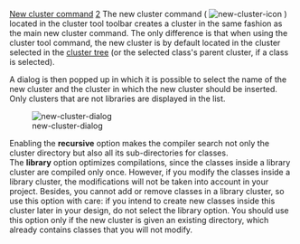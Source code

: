 [[Property:title|New cluster command]]
[[Property:weight|2]]
The new cluster command (  [[Image:new-cluster-icon]] ) located in the cluster tool toolbar creates a cluster in the same fashion as the main new cluster command. The only difference is that when using the cluster tool command, the new cluster is by default located in the cluster selected in the [[System tree representation|cluster tree]]  (or the selected class's parent cluster, if a class is selected). 

A dialog is then popped up in which it is possible to select the name of the new cluster and the cluster in which the new cluster should be inserted. Only clusters that are not libraries are displayed in the list.

[[Image:new-cluster-dialog]]  

Enabling the '''recursive''' option makes the compiler search not only the cluster directory but also all its sub-directories for classes. <br/>
The '''library''' option optimizes compilations, since the classes inside a library cluster are compiled only once. However, if you modify the classes inside a library cluster, the modifications will not be taken into account in your project. Besides, you cannot add or remove classes in a library cluster, so use this option with care: if you intend to create new classes inside this cluster later in your design, do not select the library option. You should use this option only if the new cluster is given an existing directory, which already contains classes that you will not modify. 

{{tip| '''Tip''': You don't have to enter a path for the new cluster if you choose to create a sub-cluster: the new cluster directory will be a sub-directory of the directory of the parent cluster, and its name will be the name of the newly created cluster. }}





